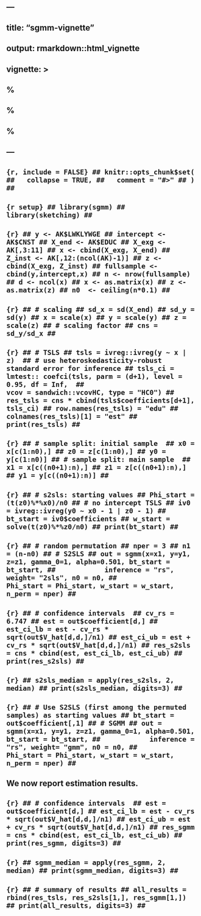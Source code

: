 ## ---
## title: "sgmm-vignette"
## output: rmarkdown::html_vignette
## vignette: >
##   %\VignetteIndexEntry{sgmm-vignette}
##   %\VignetteEngine{knitr::rmarkdown}
##   %\VignetteEncoding{UTF-8}
## ---
## 
## ```{r, include = FALSE}
## knitr::opts_chunk$set(
##   collapse = TRUE,
##   comment = "#>"
## )
## ```
## 
## ```{r setup}
## library(sgmm)
## library(sketching)
## ```
## 
## 
## ```{r}
## y <- AK$LWKLYWGE
## intercept <- AK$CNST
## X_end <- AK$EDUC
## X_exg <- AK[,3:11]
## x <- cbind(X_exg, X_end)
## Z_inst <- AK[,12:(ncol(AK)-1)]
## z <- cbind(X_exg, Z_inst)
## fullsample <- cbind(y,intercept,x)
## n <- nrow(fullsample)
## d <- ncol(x)
## x <- as.matrix(x)
## z <- as.matrix(z)
## n0  <- ceiling(n*0.1)
## ```
## 
## 
## ```{r}
## # scaling
## sd_x = sd(X_end)
## sd_y = sd(y)
## x = scale(x)
## y = scale(y)
## z = scale(z)
## # scaling factor
## cns = sd_y/sd_x
## ```
## 
## 
## ```{r}
## # TSLS
## tsls = ivreg::ivreg(y ~ x | z) 
## # use heteroskedasticity-robust standard error for inference
## tsls_ci = lmtest:: coefci(tsls, parm = (d+1), level = 0.95, df = Inf, 
##                           vcov = sandwich::vcovHC, type = "HC0")
## res_tsls = cns * cbind(tsls$coefficients[d+1], tsls_ci)
## row.names(res_tsls) = "edu"
## colnames(res_tsls)[1] = "est"
## print(res_tsls)
## ```
## 
## ```{r}
## # sample split: initial sample 
## x0 = x[c(1:n0),]
## z0 = z[c(1:n0),]
## y0 = y[c(1:n0)]
## # sample split: main sample 
## x1 = x[c((n0+1):n),]
## z1 = z[c((n0+1):n),]
## y1 = y[c((n0+1):n)]
## ```
## 
## 
## ```{r}
## # s2sls: starting values
## Phi_start = (t(z0)%*%x0)/n0
## # no intercept TSLS
## iv0 = ivreg::ivreg(y0 ~ x0 - 1 | z0 - 1)
## bt_start = iv0$coefficients
## w_start = solve(t(z0)%*%z0/n0)
## print(bt_start)
## ```
## 
## ```{r}
## # random permutation
## nper = 3
## n1 = (n-n0)
## # S2SLS
## out = sgmm(x=x1, y=y1, z=z1, gamma_0=1, alpha=0.501, bt_start = bt_start,
##            inference = "rs", weight= "2sls", n0 = n0,
##            Phi_start = Phi_start, w_start = w_start, n_perm = nper)
## ```
## 
## 
## ```{r}
## # confidence intervals 
## cv_rs = 6.747
## est = out$coefficient[d,]
## est_ci_lb = est - cv_rs * sqrt(out$V_hat[d,d,]/n1)
## est_ci_ub = est + cv_rs * sqrt(out$V_hat[d,d,]/n1)
## res_s2sls = cns * cbind(est, est_ci_lb, est_ci_ub)
## print(res_s2sls)
## ```
## 
## 
## ```{r}
## s2sls_median = apply(res_s2sls, 2, median)
## print(s2sls_median, digits=3)
## ```
## 
## ```{r}
## # Use S2SLS (first among the permuted samples) as starting values
## bt_start = out$coefficient[,1]
## # SGMM
## out = sgmm(x=x1, y=y1, z=z1, gamma_0=1, alpha=0.501, bt_start = bt_start,
##            inference = "rs", weight= "gmm", n0 = n0,
##            Phi_start = Phi_start, w_start = w_start, n_perm = nper)
## ```
## 
## We now report estimation results.
## 
## ```{r}
## # confidence intervals 
## est = out$coefficient[d,]
## est_ci_lb = est - cv_rs * sqrt(out$V_hat[d,d,]/n1)
## est_ci_ub = est + cv_rs * sqrt(out$V_hat[d,d,]/n1)
## res_sgmm = cns * cbind(est, est_ci_lb, est_ci_ub)
## print(res_sgmm, digits=3)
## ```
## 
## 
## ```{r}
## sgmm_median = apply(res_sgmm, 2, median)
## print(sgmm_median, digits=3)
## ```
## 
## ```{r}
## # summary of results
## all_results = rbind(res_tsls, res_s2sls[1,], res_sgmm[1,])
## print(all_results, digits=3)
## ```
## 